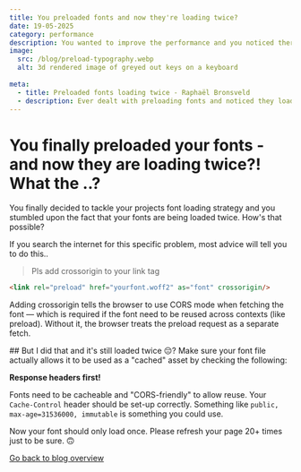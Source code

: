 ```yaml
---
title: You preloaded fonts and now they're loading twice?
date: 19-05-2025
category: performance
description: You wanted to improve the performance and you noticed there were 2 network calls.. what the..?
image:
  src: /blog/preload-typography.webp
  alt: 3d rendered image of greyed out keys on a keyboard
  
meta:
  - title: Preloaded fonts loading twice - Raphaël Bronsveld
  - description: Ever dealt with preloading fonts and noticed they loaded twice? Here's why.
---
```


# You finally preloaded your fonts - and now they are loading twice?! What the ..?

<div className="py-3 space-y-3 text-balance">

You finally decided to tackle your projects font loading strategy and you stumbled upon the fact that your fonts are being loaded twice. How's that possible?

If you search the internet for this specific problem, most advice will tell you to do this..

> Pls add crossorigin to your link tag

```html
<link rel="preload" href="yourfont.woff2" as="font" crossorigin/>
```

Adding crossorigin tells the browser to use CORS mode when fetching the font — which is required if the font need to be reused across contexts (like preload). Without it, the browser treats the preload request as a separate fetch.

</div>
<div className="py-3 space-y-3 text-balance">
## But I did that and it's still loaded twice 😔?
Make sure your font file actually allows it to be used as a "cached" asset by checking the following:

**Response headers first!**

Fonts need to be cacheable and "CORS-friendly" to allow reuse. Your `Cache-Control` header should be set-up correctly. Something like `public, max-age=31536000, immutable` is something you could use.

Now your font should only load once. Please refresh your page 20+ times just to be sure. 🙃

</div>




<a href="/blog" className="block mt-2 underline underline-offset-2">Go back to blog overview</a>

